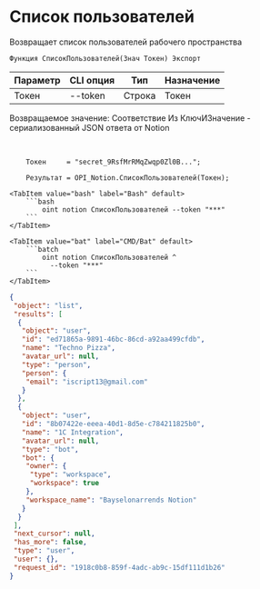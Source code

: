 ﻿---
sidebar_position: 1
---


# Список пользователей
 Возвращает список пользователей рабочего пространства



`Функция СписокПользователей(Знач Токен) Экспорт`

  | Параметр | CLI опция | Тип | Назначение |
  |-|-|-|-|
  | Токен | --token | Строка | Токен |

  
  Возвращаемое значение:   Соответствие Из КлючИЗначение - сериализованный JSON ответа от Notion

<br/>




```bsl title="Пример кода"
    Токен     = "secret_9RsfMrRMqZwqp0Zl0B...";

    Результат = OPI_Notion.СписокПользователей(Токен);
```
    

 <Tabs>
  
    <TabItem value="bash" label="Bash" default>
        ```bash
            oint notion СписокПользователей --token "***"
        ```
    </TabItem>
  
    <TabItem value="bat" label="CMD/Bat" default>
        ```batch
            oint notion СписокПользователей ^
              --token "***"
        ```
    </TabItem>
</Tabs>


```json title="Результат"
{
 "object": "list",
 "results": [
  {
   "object": "user",
   "id": "ed71865a-9891-46bc-86cd-a92aa499cfdb",
   "name": "Techno Pizza",
   "avatar_url": null,
   "type": "person",
   "person": {
    "email": "iscript13@gmail.com"
   }
  },
  {
   "object": "user",
   "id": "8b07422e-eeea-40d1-8d5e-c784211825b0",
   "name": "1C Integration",
   "avatar_url": null,
   "type": "bot",
   "bot": {
    "owner": {
     "type": "workspace",
     "workspace": true
    },
    "workspace_name": "Bayselonarrends Notion"
   }
  }
 ],
 "next_cursor": null,
 "has_more": false,
 "type": "user",
 "user": {},
 "request_id": "1918c0b8-859f-4adc-ab9c-15df111d1b26"
}
```
